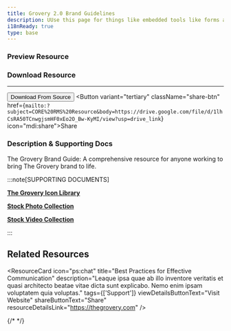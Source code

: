 ```yaml
---
title: Grovery 2.0 Brand Guidelines
description: UUse this page for things like embedded tools like forms and login portals
i18nReady: true
type: base
---
```


<ResourceDetails 
    author="Ken Miranda" 
    lastModified="08/09/2023" 
    tags="Guidelines" 
    icon="fluent:style-guide-24-regular"
/>
### Preview Resource

<ResourceThumb 
    imgSrc="/images/Brand_Guidelines_Page_1.png" 
    imgSrc2="/images/Brand_Guidelines_Page_2.png" 
/>

### Download Resource
***
<Button variant="primary" className="details-btn" href="https://drive.google.com/file/d/1lhCsRA50TCnwgjsmHF0xEo2O_Bw-KyMI/view?usp=drive_link" target="_blank" icon="ri:external-link-fill">Download From Source</Button>
<Button variant="tertiary" className="share-btn" href={`mailto:?subject=CORE%20RMS%20Resource&body=https://drive.google.com/file/d/1lhCsRA50TCnwgjsmHF0xEo2O_Bw-KyMI/view?usp=drive_link`} icon="mdi:share">Share</Button>

### Description & Supporting Docs
The Grovery Brand Guide: A comprehensive resource for anyone working to bring The Grovery brand to life.


:::note[SUPPORTING DOCUMENTS]

**[The Grovery Icon Library](https://astro.build/blog/astro-1/)**

**[Stock Photo Collection](https://astro.build/blog/astro-2/)**

**[Stock Video Collection](https://astro.build/blog/astro-3/ "external")**

:::  

## Related Resources

<div class="resource-card-container">

<ResourceCard 
		icon="ps:chat" 
		title="Best Practices for Effective Communication" 
		description="Leaque ipsa quae ab illo inventore veritatis et quasi architecto beatae vitae dicta sunt explicabo. Nemo enim ipsam voluptatem quia voluptas." 
		tags={['Support']} 
		viewDetailsButtonText="Visit Website" 
		shareButtonText="Share" 
		resourceDetailsLink="https://thegrovery.com" 
	/>


</div>

{/* <PlaceholderContent/> */}

